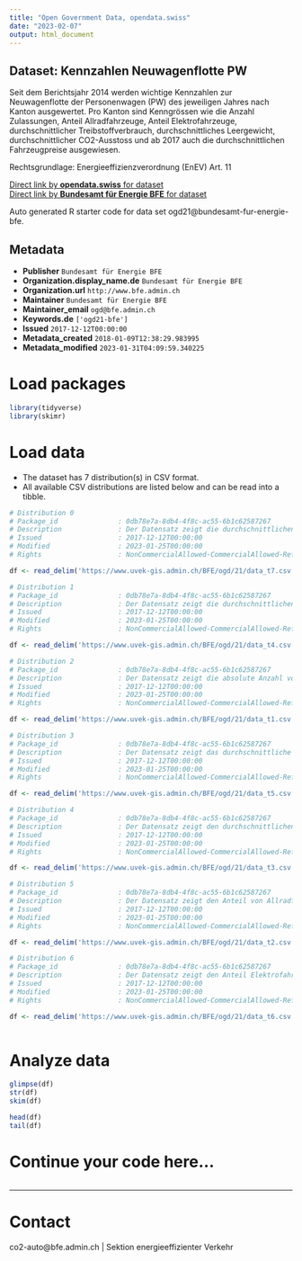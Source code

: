 ```yaml
---
title: "Open Government Data, opendata.swiss"
date: "2023-02-07"
output: html_document
---
```


## Dataset: Kennzahlen Neuwagenflotte PW

Seit dem Berichtsjahr 2014 werden wichtige Kennzahlen zur Neuwagenflotte der Personenwagen (PW) des jeweiligen Jahres nach Kanton ausgewertet. Pro Kanton sind Kenngrössen wie die Anzahl Zulassungen, Anteil Allradfahrzeuge, Anteil Elektrofahrzeuge, durchschnittlicher Treibstoffverbrauch, durchschnittliches Leergewicht, durchschnittlicher CO2-Ausstoss und ab 2017 auch die durchschnittlichen Fahrzeugpreise ausgewiesen.

Rechtsgrundlage: Energieeffizienzverordnung (EnEV) Art. 11

[Direct link by **opendata.swiss** for dataset](https://opendata.swiss/de/dataset/kennzahlen-neuwagenflotte)<br>
[Direct link by **Bundesamt für Energie BFE** for dataset](https://www.bfe.admin.ch/bfe/de/home/versorgung/statistik-und-geodaten/kennzahlen-fahrzeuge/kennzahlen-neuwagenflotte.html)

Auto generated R starter code for data set ogd21@bundesamt-fur-energie-bfe.

## Metadata

- **Publisher** `Bundesamt für Energie BFE`
- **Organization.display_name.de** `Bundesamt für Energie BFE`
- **Organization.url** `http://www.bfe.admin.ch`
- **Maintainer** `Bundesamt für Energie BFE`
- **Maintainer_email** `ogd@bfe.admin.ch`
- **Keywords.de** `['ogd21-bfe']`
- **Issued** `2017-12-12T00:00:00`
- **Metadata_created** `2018-01-09T12:38:29.983995`
- **Metadata_modified** `2023-01-31T04:09:59.340225`


# Load packages

```r

library(tidyverse)
library(skimr)

```

# Load data

-   The dataset has 7 distribution(s) in CSV format.
-   All available CSV distributions are listed below and can be read into a tibble.

```r

# Distribution 0
# Package_id               : 0db78e7a-8db4-4f8c-ac55-6b1c62587267
# Description              : Der Datensatz zeigt die durchschnittlichen Fahrzeugpreise bei den neuzugelassenen Personenwagen pro Jahr und Kanton. Die Datenreihe ist ab 2017 verfügbar. Nummerierung der Kantone gemäss BFS.
# Issued                   : 2017-12-12T00:00:00
# Modified                 : 2023-01-25T00:00:00
# Rights                   : NonCommercialAllowed-CommercialAllowed-ReferenceRequired

df <- read_delim('https://www.uvek-gis.admin.ch/BFE/ogd/21/data_t7.csv')

# Distribution 1
# Package_id               : 0db78e7a-8db4-4f8c-ac55-6b1c62587267
# Description              : Der Datensatz zeigt die durchschnittlichen CO2-Emissionen bei den neuzugelassenen Personenwagen pro Jahr und Kanton. Die Datenreihe ist ab 2014 verfügbar. Nummerierung der Kantone gemäss BFS.
# Issued                   : 2017-12-12T00:00:00
# Modified                 : 2023-01-25T00:00:00
# Rights                   : NonCommercialAllowed-CommercialAllowed-ReferenceRequired

df <- read_delim('https://www.uvek-gis.admin.ch/BFE/ogd/21/data_t4.csv')

# Distribution 2
# Package_id               : 0db78e7a-8db4-4f8c-ac55-6b1c62587267
# Description              : Der Datensatz zeigt die absolute Anzahl von Neuzulassungen bei den Personenwagen pro Jahr und Kanton. Die Datenreihe ist ab 2014 verfügbar. Nummerierung der Kantone gemäss BFS.
# Issued                   : 2017-12-12T00:00:00
# Modified                 : 2023-01-25T00:00:00
# Rights                   : NonCommercialAllowed-CommercialAllowed-ReferenceRequired

df <- read_delim('https://www.uvek-gis.admin.ch/BFE/ogd/21/data_t1.csv')

# Distribution 3
# Package_id               : 0db78e7a-8db4-4f8c-ac55-6b1c62587267
# Description              : Der Datensatz zeigt das durchschnittliche Leergewicht bei den neuzugelassenen Personenwagen pro Jahr und Kanton. Die Datenreihe ist ab 2014 verfügbar. Nummerierung der Kantone gemäss BFS.
# Issued                   : 2017-12-12T00:00:00
# Modified                 : 2023-01-25T00:00:00
# Rights                   : NonCommercialAllowed-CommercialAllowed-ReferenceRequired

df <- read_delim('https://www.uvek-gis.admin.ch/BFE/ogd/21/data_t5.csv')

# Distribution 4
# Package_id               : 0db78e7a-8db4-4f8c-ac55-6b1c62587267
# Description              : Der Datensatz zeigt den durchschnittlichen Treibstoffverbrauch bei den neuzugelassenen Personenwagen pro Jahr und Kanton. Die Datenreihe ist ab 2014 verfügbar. Nummerierung der Kantone gemäss BFS.
# Issued                   : 2017-12-12T00:00:00
# Modified                 : 2023-01-25T00:00:00
# Rights                   : NonCommercialAllowed-CommercialAllowed-ReferenceRequired

df <- read_delim('https://www.uvek-gis.admin.ch/BFE/ogd/21/data_t3.csv')

# Distribution 5
# Package_id               : 0db78e7a-8db4-4f8c-ac55-6b1c62587267
# Description              : Der Datensatz zeigt den Anteil von Allradfahrzeugen bei den neuzugelassenen Personenwagen pro Jahr und Kanton. Die Datenreihe ist ab 2014 verfügbar. Nummerierung der Kantone gemäss BFS.
# Issued                   : 2017-12-12T00:00:00
# Modified                 : 2023-01-25T00:00:00
# Rights                   : NonCommercialAllowed-CommercialAllowed-ReferenceRequired

df <- read_delim('https://www.uvek-gis.admin.ch/BFE/ogd/21/data_t2.csv')

# Distribution 6
# Package_id               : 0db78e7a-8db4-4f8c-ac55-6b1c62587267
# Description              : Der Datensatz zeigt den Anteil Elektrofahrzeuge bei den neuzugelassenen Personenwagen pro Jahr und Kanton. Die Datenreihe ist ab 2014 verfügbar. Nummerierung der Kantone gemäss BFS.
# Issued                   : 2017-12-12T00:00:00
# Modified                 : 2023-01-25T00:00:00
# Rights                   : NonCommercialAllowed-CommercialAllowed-ReferenceRequired

df <- read_delim('https://www.uvek-gis.admin.ch/BFE/ogd/21/data_t6.csv')



```

# Analyze data

```r

glimpse(df)
str(df)
skim(df)

head(df)
tail(df)

```

# Continue your code here...

```r

```

------------------------------------------------------------------------

# Contact

co2-auto@bfe.admin.ch | Sektion energieeffizienter Verkehr
